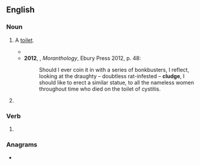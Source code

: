 ==English==

===Noun===
{{en-noun}}

# {{lb|en|slang|UK|_|dialectal}} A [[toilet]].
#* {{quote-text|lang=en|year=1994|author=Gordon Legge|title=I Love Me (Who Do You Love?)|page=10|passage=‘Listen, hen, I better get going. Just need to visit the old '''cludge''' first.’}}
#* '''2012''', {{w|Caitlin Moran}}, ''Moranthology'', Ebury Press 2012, p. 48:
#*: Should I ever coin it in with a series of bonkbusters, I reflect, looking at the draughty – doubtless rat-infested – '''cludge''', I should like to erect a similar statue, to all the nameless women throughout time who died on the toilet of cystitis.
# {{alternative form of|kludge|lang=en}}

===Verb===
{{en-verb|cludg}}

# {{alternative form of|kludge|lang=en}}

===Anagrams===
* {{anagrams|en|a=cdeglu|cudgel}}